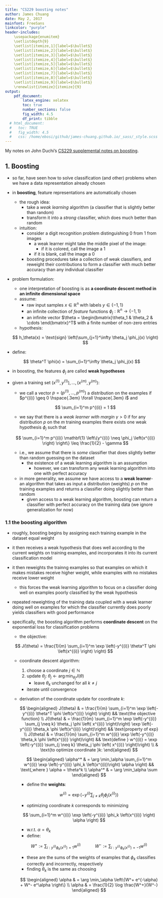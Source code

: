 ```yaml
---
title: "CS229 boosting notes"
author: James Chuang
date: May 2, 2017
mainfont: FreeSans
linkcolor: "purple"
header-includes:
    \usepackage{enumitem}
    \setlistdepth{9}
    \setlist[itemize,1]{label=$\bullet$}
    \setlist[itemize,2]{label=$\bullet$}
    \setlist[itemize,3]{label=$\bullet$}
    \setlist[itemize,4]{label=$\bullet$}
    \setlist[itemize,5]{label=$\bullet$}
    \setlist[itemize,6]{label=$\bullet$}
    \setlist[itemize,7]{label=$\bullet$}
    \setlist[itemize,8]{label=$\bullet$}
    \setlist[itemize,9]{label=$\bullet$}
    \renewlist{itemize}{itemize}{9}
output:
    pdf_document:
        latex_engine: xelatex
        toc: true
        number_sections: false
        fig_width: 4.5
        df_print: tibble
  # html_document:
  #   toc: TRUE
  #   fig_width: 4.5
  #   css: /home/ebosi/github/james-chuang.github.io/_sass/_style.scss
---
```


My notes on John Duchi's [CS229 supplemental notes on boosting](http://cs229.stanford.edu/materials.html).

## **1. Boosting**

- so far, have seen how to solve classification (and other) problems when we have a data representation already chosen
- in **boosting**, feature representations are automatically chosen
    - the rough idea:
        - take a *weak learning* algorithm (a classifier that is slightly better than random)
        - transform it into a *strong* classifier, which does much better than random
    - intuition:
        - consider a digit recognition problem distinguishing 0 from 1 from images
            - a weak learner might take the middle pixel of the image:
                - if it is colored, call the image a 1
            - if it is blank, call the image a 0
        - boosting procedures take a collection of weak classifiers, and reweight their contributions to form a classifier with much better accuracy than any individual classifier
- problem formulation:
    - one interpretation of boosting is as **a coordinate descent method in an infinite dimensional space**
    - assume:
        - raw input samples $x \in \mathbb{R}^n$ with labels $y \in \{-1, 1\}$
        - an infinite collection of *feature* functions $\phi_j : \mathbb{R}^n \rightarrow \{-1,1 \}$
        - an infinite vector $\theta = \begin{bmatrix}\theta_1 & \theta_2 & \cdots \end{bmatrix}^T$ with a finite number of non-zero entries
    - hypothesis:

    $$
    h_\theta(x) = \text{sign} \left(\sum_{j=1}^\infty \theta_j \phi_j(x) \right)
    $$

- define:

$$
\theta^T \phi(x) = \sum_{i=1}^\infty \theta_j \phi_j(x)
$$

- in boosting, the features $\phi_j$ are called **weak hypotheses**
- given a training set $\left(x^{(1)}, y^{(1)} \right), \dots, \left(x^{(m)}, y^{(m)} \right)$:
    - we call a vector $p = \left(p^{(1)}, \dots, p^{(m)} \right)$ a distribution on the examples if $p^{(i)} \geq 0 \hspace{.3em} \forall \hspace{.3em} i$ and

    $$
    \sum_{i=1}^m p^{(i)} = 1
    $$

    - we say that there is a *weak learner with margin* $\gamma > 0$ if for any distribution $p$ on the $m$ training examples there exists one weak hypothesis $\phi_j$ such that

    $$
    \sum_{i=1}^m p^{(i)} \mathbf{1} \left\{y^{(i)} \neq \phi_j \left(x^{(i)} \right) \right\} \leq \frac{1}{2} - \gamma
    $$

    - i.e., we assume that there is *some* classifier that does slightly better than random guessing on the dataset
        - the existence of a weak learning algorithm is an assumption
            - however, we can transform any weak learning algorithm into one with perfect accuracy
    - in more generality, we assume we have access to a **weak learner**- an algorithm that takes as input a distribution (weights) $p$ on the training examples and returns a classifier doing slightly better than random
        - given access to a weak learning algorithm, boosting can return a classifier with perfect accuracy on the training data (we ignore generalization for now)

### **1.1 the boosting algorithm**

  - roughly, boosting begins by assigning each training example in the dataset equal weight
  - it then receives a weak hypothesis that does well according to the current weights on training examples, and incorporates it into its current classification model
  - it then reweights the trainng examples so that examples on which it makes mistakes receive higher weight, while examples with no mistakes receive lower weight
      - this forces the weak learning algorithm to focus on a classifier doing well on examples poorly classified by the weak hypothesis
  - repeated reweighting of the training data coupled with a weak learner doing well on examples for which the classifier currently does poorly yields classifiers with good performance
  - specifically, the boosting algorithm performs **coordinate descent** on the exponential loss for classification problems
      - the objective:

      $$
      J(\theta) = \frac{1}{m} \sum_{i=1}^m \exp \left(-y^{(i)} \theta^T \phi \left(x^{(i)} \right) \right)
      $$

      - coordinate descent algorithm:
          1. choose a coordinate $j \in \mathbb{N}$
          2. update $\theta_j$: $\theta_j \gets \arg \min_{\theta_j} J(\theta)$
              - leave $\theta_k$ unchanged for all $k \neq j$
          - iterate until convergence
      - derivation of the coordinate update for coordinate $k$:

          $$
          \begin{aligned}
          J(\theta) & = \frac{1}{m} \sum_{i=1}^m \exp \left(-y^{(i)} \theta^T \phi \left(x^{(i)} \right) \right) && \text{the objective function} \\
          J(\theta) & = \frac{1}{m} \sum_{i=1}^m \exp \left(-y^{(i)} \sum_{j \neq k} \theta_j \phi \left( x^{(i)} \right)\right) \exp \left(-y^{(i)} \theta_k \phi \left(x^{(i)} \right)\right) && \text{property of exp} \\
          J(\theta) & = \frac{1}{m} \sum_{i=1}^m w^{(i)} \exp \left(-y^{(i)} \theta_k \phi \left(x^{(i)} \right)\right) && \text{define } w^{(i)} = \exp \left(-y^{(i)} \sum_{j \neq k} \theta_j \phi \left( x^{(i)} \right)\right) \\
          & \text{to optimize coordinate }k:
          \end{aligned}
          $$

          $$
          \begin{aligned}
          \alpha^* & = \arg \min_\alpha \sum_{i=1}^m w^{(i)} \exp \left(-y^{(i)} \phi_k \left(x^{(i)}\right) \alpha \right) && \text{,where } \alpha = \theta^k \\
          \alpha^* & = \arg \min_\alpha \sum
          \end{aligned}
          $$




          - define the **weights**:

          $$
          w^{(i)} = \exp \left(-y^{(i)} \sum_{j \neq k} \theta_j \phi_j \left(x^{(i)} \right)\right)
          $$

          - optimizing coordinate $k$ corresponds to minimizing

          $$
          \sum_{i=1}^m w^{(i)} \exp \left(-y^{(i)} \phi_k \left(x^{(i)} \right) \alpha \right)
          $$

          - w.r.t. $\alpha = \theta_k$
          - define:

          $$
          W^+ := \sum_{i: y^{(i)}\phi_k \left(x^{(i)} \right)=1} w^{(i)} \hspace{3em} W^- := \sum_{i: y^{(i)}\phi_k \left(x^{(i)} \right)=-1} w^{(i)}
          $$

          - these are the sums of the weights of examples that $\phi_k$ classifies correctly and incorrectly, respectively
          - finding $\theta_k$ is the same as choosing

          $$
          \begin{aligned}
          \alpha & = \arg \min_\alpha \left\{W^+ e^{-\alpha} + W^- e^\alpha \right\} \\
          \alpha & = \frac{1}{2} \log \frac{W^+}{W^-}
          \end{aligned}
          $$
